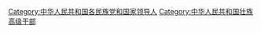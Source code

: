 [[Category:中华人民共和国各民族党和国家领导人|Category:中华人民共和国各民族党和国家领导人]]
[[Category:中华人民共和国壮族高级干部|Category:中华人民共和国壮族高级干部]]